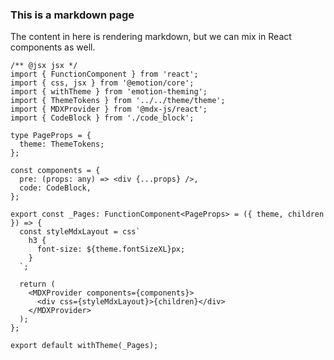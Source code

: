 ### This is a markdown page

The content in here is rendering markdown, but we can mix in React components as well.

```tsx
/** @jsx jsx */
import { FunctionComponent } from 'react';
import { css, jsx } from '@emotion/core';
import { withTheme } from 'emotion-theming';
import { ThemeTokens } from '../../theme/theme';
import { MDXProvider } from '@mdx-js/react';
import { CodeBlock } from './code_block';

type PageProps = {
  theme: ThemeTokens;
};

const components = {
  pre: (props: any) => <div {...props} />,
  code: CodeBlock,
};

export const _Pages: FunctionComponent<PageProps> = ({ theme, children }) => {
  const styleMdxLayout = css`
    h3 {
      font-size: ${theme.fontSizeXL}px;
    }
  `;

  return (
    <MDXProvider components={components}>
      <div css={styleMdxLayout}>{children}</div>
    </MDXProvider>
  );
};

export default withTheme(_Pages);
```
